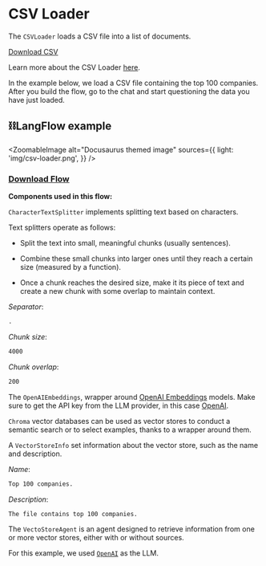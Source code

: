 # CSV Loader

The `CSVLoader` loads a CSV file into a list of documents.

[Download CSV](data/organizations-100.csv)

Learn more about the CSV Loader [here](https://python.langchain.com/en/latest/modules/indexes/document_loaders/examples/csv.html?highlight=CSV%20loader).

In the example below, we load a CSV file containing the top 100 companies. After you build the flow, go to the chat and start questioning the data you have just loaded.

## ⛓️LangFlow example


<ZoomableImage
  alt="Docusaurus themed image"
  sources={{
    light: 'img/csv-loader.png',
  }}
/>

 ### <a target="\_blank" href="json_files/CSV_Loader.json" download>Download Flow</a>

**Components used in this flow:**
 

`CharacterTextSplitter` implements splitting text based on characters.

Text splitters operate as follows:

- Split the text into small, meaningful chunks (usually sentences).

- Combine these small chunks into larger ones until they reach a certain size (measured by a function).

- Once a chunk reaches the desired size, make it its piece of text and create a new chunk with some overlap to maintain context.

*Separator*:

```txt
.
```

*Chunk size*:

```txt
4000
```

*Chunk overlap*:

```txt
200
```

The `OpenAIEmbeddings`, wrapper around [OpenAI Embeddings](https://platform.openai.com/docs/guides/embeddings/what-are-embeddings) models. Make sure to get the API key from the LLM provider, in this case [OpenAI](https://platform.openai.com/).

`Chroma` vector databases can be used as vector stores to conduct a semantic search or to select examples, thanks to a wrapper around them.

A `VectorStoreInfo` set information about the vector store, such as the name and description.

*Name*:

```txt
Top 100 companies.
```

*Description*:

```txt
The file contains top 100 companies.
```

The `VectoStoreAgent` is an agent designed to retrieve information from one or more vector stores, either with or without sources.

For this example, we used [`OpenAI`](https://platform.openai.com/) as the LLM.